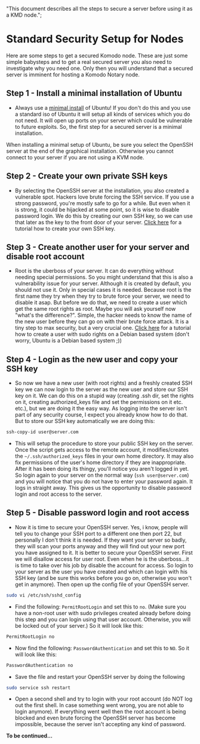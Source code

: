   "This document describes all the steps to secure a server before using it as a KMD node.";

# Standard Security Setup for Nodes

Here are some steps to get a secured Komodo node. These are just some simple babysteps and to get a real secured server you also need to investigate why you need one. Only then you will understand that a secured server is imminent for hosting a Komodo Notary node.

## Step 1 - Install a minimal installation of Ubuntu

*   Always use a [minimal install](https://help.ubuntu.com/community/Installation/MinimalCD) of Ubuntu! If you don't do this and you use a standard iso of Ubuntu it will setup all kinds of services which you do not need. It will open up ports on your server which could be vulnerable to future exploits. So, the first step for a secured server is a minimal installation.

When installing a minimal setup of Ubuntu, be sure you select the OpenSSH server at the end of the graphical installation. Otherwise you cannot connect to your server if you are not using a KVM node.

## Step 2 - Create your own private SSH keys

*   By selecting the OpenSSH server at the installation, you also created a vulnerable spot. Hackers love brute forcing the SSH service. If you use a strong password, you're mostly safe to go for a while. But even when it is strong, it could be hijacked at some point, so it is wise to disable password login. We do this by creating our own SSH key, so we can use that later as the key to the front door of your server. [Click here](https://www.digitalocean.com/community/tutorials/how-to-set-up-ssh-keys-2) for a tutorial how to create your own SSH key.

## Step 3 - Create another user for your server and disable root account

*   Root is the uberboss of your server. It can do everything without needing special permissions. So you might understand that this is also a vulnerability issue for your server. Although it is created by default, you should not use it. Only in special cases it is needed. Because root is the first name they try when they try to brute force your server, we need to disable it asap. But before we do that, we need to create a user which get the same root rights as root. Maybe you will ask yourself now "what's the difference?". Simple, the hacker needs to know the name of the new user before they can go on with their brute force attack. It is a tiny step to max security, but a very crucial one. [Click here](https://www.digitalocean.com/community/tutorials/how-to-add-delete-and-grant-sudo-privileges-to-users-on-a-debian-vps) for a tutorial how to create a user with sudo rights on a Debian based system (don't worry, Ubuntu is a Debian based system ;))

## Step 4 - Login as the new user and copy your SSH key

*   So now we have a new user (with root rights) and a freshly created SSH key we can now login to the server as the new user and store our SSH key on it. We can do this on a stupid way (creating .ssh dir, set the rights on it, creating authorized\_keys file and set the permissions on it etc. etc.), but we are doing it the easy way. As logging into the server isn't part of any security course, I expect you already know how to do that. But to store our SSH key automatically we are doing this:

```bash
ssh-copy-id user@server.com
```

*   This will setup the procedure to store your public SSH key on the server. Once the script gets access to the remote account, it modifies/creates the `~/.ssh/authorized_keys` files in your own home directory. It may also fix permissions of the user's home directory if they are inappropriate. After it has been doing its thingy, you'll notice you aren't logged in yet. So login again to your server on the normal way (`ssh user@server.com`) and you will notice that you do not have to enter your password again. It logs in straight away. This gives us the opportunity to disable password login and root access to the server.

## Step 5 - Disable password login and root access

*   Now it is time to secure your OpenSSH server. Yes, i know, people will tell you to change your SSH port to a different one then port 22, but personally I don't think it is needed. If they want your server so badly, they will scan your ports anyway and they will find out your new port you have assigned to it. It is better to secure your OpenSSH server. First we will disallow access for user root. Even when he is the uberboss...it is time to take over his job by disable the account for access. So login to your server as the user you have created and which can login with his SSH key (and be sure this works before you go on, otherwise you won't get in anymore). Then open up the config file of your OpenSSH server.

```bash
sudo vi /etc/ssh/sshd_config
```

*   Find the following: `PermitRootLogin` and set this to `no`. (Make sure you have a non-root user with sudo privileges created already before doing this step and you can login using that user account. Otherwise, you will be locked out of your server.) So it will look like this:

```bash
PermitRootLogin no
```

*   Now find the following: `PasswordAuthentication` and set this to `NO`. So it will look like this:

```bash
PasswordAuthentication no
```

*   Save the file and restart your OpenSSH server by doing the following

```bash
sudo service ssh restart
```

*   Open a second shell and try to login with your root account (do NOT log out the first shell. In case something went wrong, you are not able to login anymore). If everything went well then the root account is being blocked and even brute forcing the OpenSSH server has become impossible, because the server isn't accepting any kind of password.

**To be continued...**
